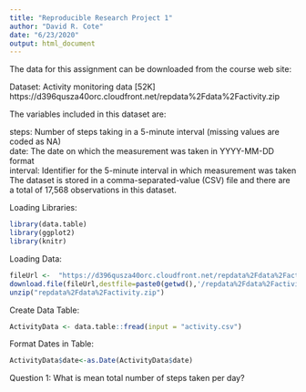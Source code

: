 ```yaml
---
title: "Reproducible Research Project 1"
author: "David R. Cote"
date: "6/23/2020"
output: html_document
---
```

The data for this assignment can be downloaded from the course web site:

Dataset: Activity monitoring data [52K]  
https://d396qusza40orc.cloudfront.net/repdata%2Fdata%2Factivity.zip

The variables included in this dataset are:

steps: Number of steps taking in a 5-minute interval (missing values are coded as \color{red}{\verb|NA|}NA)  
date: The date on which the measurement was taken in YYYY-MM-DD format  
interval: Identifier for the 5-minute interval in which measurement was taken  
The dataset is stored in a comma-separated-value (CSV) file and there are a total of 17,568 observations in this dataset.

Loading Libraries:
```r
library(data.table)
library(ggplot2)
library(knitr)
```

Loading Data:
```r
fileUrl <-  "https://d396qusza40orc.cloudfront.net/repdata%2Fdata%2Factivity.zip"
download.file(fileUrl,destfile=paste0(getwd(),'/repdata%2Fdata%2Factivity.zip'), method = "curl")
unzip("repdata%2Fdata%2Factivity.zip")
```

Create Data Table:
```r
ActivityData <- data.table::fread(input = "activity.csv")
```

Format Dates in Table:
```r
ActivityData$date<-as.Date(ActivityData$date)
```

Question 1: What is mean total number of steps taken per day?
